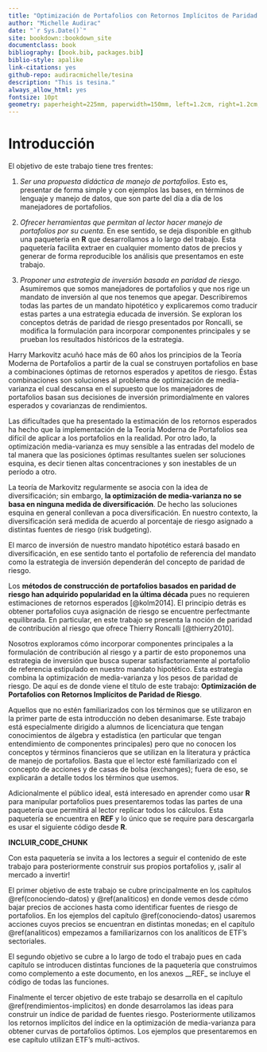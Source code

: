 ```yaml
---
title: "Optimización de Portafolios con Retornos Implícitos de Paridad de Riesgo"
author: "Michelle Audirac"
date: "`r Sys.Date()`"
site: bookdown::bookdown_site
documentclass: book
bibliography: [book.bib, packages.bib]
biblio-style: apalike
link-citations: yes
github-repo: audiracmichelle/tesina
description: "This is tesina."
always_allow_html: yes
fontsize: 10pt
geometry: paperheight=225mm, paperwidth=150mm, left=1.2cm, right=1.2cm, top=2cm, bottom=2cm
---
```


#  Introducción

El objetivo de este trabajo tiene tres frentes:

1. *Ser una propuesta didáctica de manejo de portafolios*. Esto es, presentar de forma simple y con ejemplos las bases, en términos de lenguaje y manejo de datos, que son parte del día a día de los manejadores de portafolios. 

2. *Ofrecer herramientas que permitan al lector hacer manejo de portafolios por su cuenta*. En ese sentido, se deja disponible en github una paquetería en **R** que desarrollamos a lo largo del trabajo. Esta paquetería facilita extraer en cualquier momento datos de precios y generar de forma reproducible los análisis que presentamos en este trabajo.

3. *Proponer una estrategia de inversión basada en paridad de riesgo*. Asumiremos que somos manejadores de portafolios y que nos rige un mandato de inversión al que nos tenemos que apegar. Describiremos todas las partes de un mandato hipotético y explicaremos como traducir estas partes a una estrategia educada de inversión. Se exploran los conceptos detrás de paridad de riesgo presentados por Roncalli, se modifica la formulación para incorporar componentes principales y se prueban los resultados históricos de la estrategia.

Harry Markovitz acuñó hace más de 60 años los principios de la Teoría Moderna de Portafolios a partir de la cual se construyen portafolios en base a combinaciones óptimas de retornos esperados y apetitos de riesgo. Éstas combinaciones son soluciones al problema de optimización de media-varianza el cual descansa en el supuesto que los manejadores de portafolios basan sus decisiones de inversión primordialmente en valores esperados y covarianzas de rendimientos.

Las dificultades que ha presentado la estimación de los retornos esperados ha hecho que la implementación de la Teoría Moderna de Portafolios sea difícil de aplicar a los portafolios en la realidad. Por otro lado, la optimización media-varianza es muy sensible a las entradas del modelo de tal manera que las posiciones óptimas resultantes suelen ser soluciones esquina, es decir tienen altas concentraciones y son inestables de un período a otro. 

La teoría de Markovitz regularmente se asocia con la idea de diversificación; sin embargo, **la optimización de media-varianza no se basa en ninguna medida de diversificación**. De hecho las soluciones esquina en general conllevan a poca diversificación. En nuestro contexto, la diversificación será medida de acuerdo al porcentaje de riesgo asignado a distintas fuentes de riesgo (risk budgeting).

El marco de inversión de nuestro mandato hipotético estará basado en diversificación, en ese sentido tanto el portafolio de referencia del mandato como la estrategia de inversión dependerán del concepto de paridad de riesgo.

Los **métodos de construcción de portafolios basados en paridad de riesgo han adquirido popularidad en la última década** pues no requieren estimaciones de retornos esperados [@kolm2014]. El principio detrás es obtener portafolios cuya asignación de riesgo  se encuentre perfectmante equilibrada. En particular, en este trabajo se presenta la noción de paridad de contribución al riesgo que ofrece Thierry Roncalli [@thierry2010].

Nosotros exploramos cómo incorporar componentes principales a la formulación de contribución al riesgo y a partir de esto proponemos una estrategia de inversión que busca superar satisfactoriamente al portafolio de referencia estipulado en nuestro mandato hipotético. Esta estrategia combina la optimización de media-varianza y los pesos de paridad de riesgo. De aquí es de donde viene el título de este trabajo: **Optimización de Portafolios con Retornos Implícitos de Paridad de Riesgo**.

Aquellos que no estén familiarizados con los términos que se utilizaron en la primer parte de esta introducción no deben desanimarse. Este trabajo está especialmente dirigido a alumnos de licenciatura que tengan conocimientos de álgebra y estadística (en particular que tengan entendimiento de componentes principales) pero que no conocen los conceptos y términos financieros que se utilizan en la literatura y práctica de manejo de portafolios. Basta que el lector esté familiarizado con el concepto de acciones y de casas de bolsa (exchanges); fuera de eso, se explicarán a detalle todos los términos que usemos.

Adicionalmente el público ideal, está interesado en aprender como usar **R** para manipular portafolios pues presentaremos todas las partes de una paquetería que permitirá al lector replicar todos los cálculos. Esta paquetería se encuentra en __REF__ y lo único que se require para descargarla es usar el siguiente código desde **R**.

__INCLUIR_CODE_CHUNK__

Con esta paquetería se invita a los lectores a seguir el contenido de este trabajo para posteriormente construir sus propios portafolios y, ¡salir al mercado a invertir! 

El primer objetivo de este trabajo se cubre principalmente en los capítulos \@ref(conociendo-datos) y \@ref(analiticos) en donde vemos desde cómo bajar precios de acciones hasta como identificar fuentes de riesgo de portafolios. En los ejemplos del capítulo \@ref(conociendo-datos) usaremos acciones cuyos precios se encuentran en distintas monedas; en el capítulo \@ref(analiticos) empezamos a familiarizarnos con los analíticos de ETF's sectoriales.

El segundo objetivo se cubre a lo largo de todo el trabajo pues en cada capítulo se introducen distintas funciones de la paquetería que construimos como complemento a este documento, en los anexos __REF_ se incluye el código de todas las funciones. 

Finalmente el tercer objetivo de este trabajo se desarrolla en el capítulo \@ref(rendimientos-implicitos) en donde desarrolamos las ideas para construir un índice de paridad de fuentes riesgo. Posteriormente utilizamos los retornos implícitos del índice en la optimización de media-varianza para obtener curvas de portafolios óptimos. Los ejemplos que presentaremos en ese capítulo utilizan ETF's multi-activos.

<!-- Es importante mencionar que la estrategia de inversión que presentamos en __REF__ no recomendamos que se utilice directamente sobre acciones. Por esto se familiariza al lector con los ETF's y se le recomienda al lector que va empezar a invertir que primero se familiarice con hacer operaciones con estos instrumentos. Al final del trabajo se comparten ideas de los siguientes pasos a seguir para complemetar la estrategia que presentamos en este trabajo y empezar a construir portafolios más complejos. -->


<!-- celebrar la belleza de las matematicas, sus aplicaciones, el material didactico y el codigo abierto -->

<!-- controlar la asignación de riesgo de un portafolio -->

<!-- TRABAJO AUTOCONTENIDO -->

<!-- ** Manejo de portafolios para codeadores** -->

<!-- La primer versión de mi tesis se concentraba en teoría de la medida. Aunque dedique oras, relamente no entendía como aplicar esos conceptos para invertir en la activos en el mundo real. -->
<!-- conclusiones: en principio quería cubrir bonos mexicanos pero se iba a extender demasiado a un libro, esperemos que  -->


<!-- ```{r setup, include=FALSE} -->
<!-- knitr::opts_chunk$set(echo = TRUE,  -->
<!--                       warning = FALSE,  -->
<!--                       error = FALSE,  -->
<!--                       message = FALSE) -->

<!-- remove(list=ls()) -->
<!-- ``` -->

